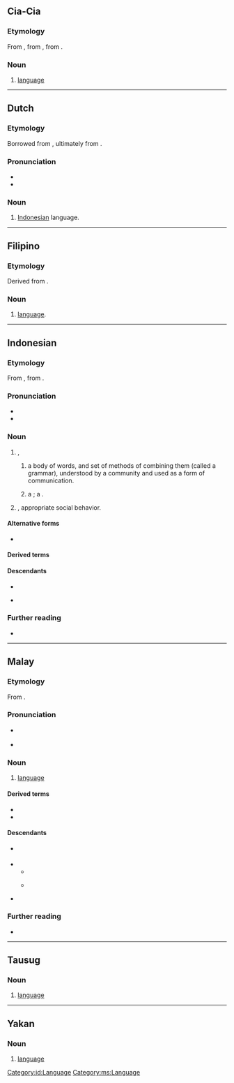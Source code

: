 {{also|Bahasa}}

==Cia-Cia==

===Etymology===
From {{bor|cia|id|bahasa}}, from {{der|cia|ms|bahasa}}, from {{der|cia|sa|भाषा||language}}.

===Noun===
{{head|cia|noun|Hangul spelling|바하사}}

# [[language]]

----

==Dutch==

===Etymology===
Borrowed from {{bor|nl|id|bahasa}}, ultimately from {{der|nl|sa|भाषा||language}}.

===Pronunciation===
* {{IPA|nl|/baː.ɦaː.saː/}}
* {{hyphenation|nl|ba|ha|sa}}

===Noun===
{{nl-noun|n|-|-}}

# {{lb|nl|colloquial|Netherlands}} [[Indonesian]] language.

----
==Filipino==

===Etymology===
Derived from {{der|tl|sa|भाषा||language}}.

===Noun===
{{head|tl|noun}}
# {{lb|tl|dated}} [[language]].
----

==Indonesian==

===Etymology===
From {{inh|id|ms|bahasa}}, from {{der|id|sa|भाषा||language}}.

===Pronunciation===
* {{IPA|id|/baˈhasa/}}
* {{hyph|id|ba|ha|sa}}

===Noun===
{{id-noun|pl=bahasa-bahasa}}

# {{l|en|language}},
## {{lb|id|linguistics}} a body of words, and set of methods of combining them (called a grammar), understood by a community and used as a form of communication.
##: {{uxi|id|'''bahasa''' [[Indonesia]]|Indonesian '''language'''}}
## {{lb|id|computing}} a {{l|en|computer language}}; a {{l|en|machine language}}.
# {{l|en|decorum}}, appropriate social behavior.

====Alternative forms====
* {{alter|id|basa}} {{q|nonstandard}}

====Derived terms====
{{der4|id|
| berbahasa
| berbahasa-bahasa
| kebahasaan
| membahasakan
| memperbahasakan
| perbahasa
| perbahasaan
| sebahasa
|}}
{{der4|id|
| bahasa aglutinatif
| bahasa akusatif
| bahasa alamiah
| bahasa algoritmik
| bahasa aljabar
| bahasa analitis
| bahasa aplikasi
| bahasa aplikatif
| bahasa asing
| bahasa bagongan
| bahasa baku
| bahasa bangsawan
| bahasa berfleksi
| bahasa bermajas
| bahasa berorientasi aplikasi
| bahasa buatan
| bahasa buku
| bahasa bunga
| bahasa campuran
| bahasa daerah
| bahasa dagang
| bahasa dalam
| bahasa definisi data
| bahasa diinterpretasikan
| bahasa ergatif
| bahasa flektif
| bahasa gaul
| bahasa generasi keempat
| bahasa generasi kelima
| bahasa generasi ketiga
| bahasa grafik
| bahasa gunung
| bahasa halus
| bahasa hantu
| bahasa hibrida
| bahasa hidup
| bahasa ibu
| bahasa imigran
| bahasa induk
| bahasa inflektif
| bahasa inkorporatif
| bahasa isolatif
| bahasa isyarat
| bahasa Jawi
| bahasa jurnalistik
| bahasa kacukan
| bahasa kalangan
| bahasa kanak-kanak
| bahasa kasar
| bahasa kawat
| bahasa kedua
| bahasa kentum
| bahasa kerabat
| bahasa kesat
| bahasa kiasan
| bahasa klasik
| bahasa komputer
| bahasa konsonantis
| bahasa kuno
| bahasa laut
| bahasa level rendah
| bahasa level sangat tinggi
| bahasa level tinggi
| bahasa lingo
| bahasa lisan
| bahasa madya
| bahasa markah
| bahasa markah hiperteks
| bahasa mati
| bahasa mesin
| bahasa modern
| bahasa moyang
| bahasa nasional
| bahasa negara
| bahasa oksitonis
| bahasa paroksitonis
| bahasa pasar
| bahasa pembangkit aplikasi
| bahasa pemrograman
| bahasa pemrograman level tinggi
| bahasa pemrograman prosedural
| bahasa pemrograman rakit
| bahasa pengantar
| bahasa pengguna akhir
| bahasa perantara
| bahasa percakapan
| bahasa peringkat tinggi
| bahasa perintah
| bahasa permintaan
| bahasa pers
| bahasa persatuan
| bahasa pinggiran
| bahasa portabel
| bahasa program
| bahasa prokem
| bahasa prosedural
| bahasa purba
| bahasa rakit
| bahasa rakitan
| bahasa remaja
| bahasa resmi
| bahasa roh
| bahasa santai
| bahasa sasaran
| bahasa satem
| bahasa sedang
| bahasa sehari-hari
| bahasa semu
| bahasa silih
| bahasa simbolik
| bahasa sintetis
| bahasa slang
| bahasa sopan santun
| bahasa standar
| bahasa sulung
| bahasa sumber
| bahasa tarzan
| bahasa teknis
| bahasa terbalik
| bahasa tingkat rendah
| bahasa tubuh
| bahasa tulis
| bahasa tutur
| bahasa umum
| bahasa visual
| bahasa vokalis
|}}
{{der4|id|
| alih bahasa
| juru bahasa
| pakar bahasa
| tata bahasa
| warna bahasa
|}}

====Descendants====
* {{desc|bor=1|nl|bahasa}}
* {{desc|bor=1|en|Bahasa}} {{i|with {{cog|ms|bahasa}}}}

===Further reading===
* {{R:KBBI Daring}}

[[Category:id:Language]]

----

==Malay==

===Etymology===
From {{der|ms|sa|भाषा||language}}.

===Pronunciation===
* {{a|Johor-Riau}} {{IPA|ms|/bahasə/}}
* {{a|Baku|Standard Singaporean}} {{IPA|ms|/bahasa/}}

===Noun===
{{ms-noun|j=بهاس}}

# [[language]] {{gloss|system of communication using words or symbols}}
#: {{uxi|ms|'''bahasa''' [[Melayu]]|Malay (language)}}

====Derived terms====
* {{l|ms|jurubahasa||interpreter}}
* {{l|ms|tatabahasa||grammar}}

====Descendants====
* {{desc|bor=1|en|Bahasa}} {{i|with Indonesian {{l|id|bahasa}}}}
* {{desc|id|bahasa}}
** {{desc|bor=1|nl|bahasa}}
** {{desc|bor=1|en|Bahasa}} {{i|with Malay {{l|ms|bahasa}}}}
* {{desc|mfa|sc=Arab|بهاس|tr=bahasa}}

===Further reading===
* {{R:PRPM}}

[[Category:ms:Language]]

----

==Tausug==

===Noun===
{{head|tsg|noun}}

# [[language]]

----

==Yakan==

===Noun===
{{head|yka|noun}}

# [[language]]
